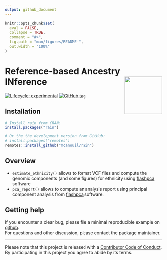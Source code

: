 ```yaml
---
output: github_document
---
```


<!-- README.md is generated from README.Rmd. Please edit that file -->

```r
knitr::opts_chunk$set(
  eval = FALSE,
  collapse = TRUE,
  comment = "#>",
  fig.path = "man/figures/README-",
  out.width = "100%"
)
```

# Reference-based Ancestry INference <img src="man/figures/rain.png" align="right" width="120" />

<!-- badges: start -->
[![Lifecycle: experimental](https://img.shields.io/badge/lifecycle-experimental-orange.svg)](https://www.tidyverse.org/lifecycle/#experimental)
[![GitHub tag](https://img.shields.io/github/tag/mcanouil/rain.svg?label=latest tag&include_prereleases)](https://github.com/mcanouil/rain)
<!-- badges: end -->

## Installation

```r
# Install rain from CRAN:
install.packages("rain")

# Or the the development version from GitHub:
# install.packages("remotes")
remotes::install_github("mcanouil/rain")
```

## Overview 

* `estimate_ethnicity()` allows to format VCF files and compute the genomic components (and some figures) for ethnicity using [flashpca](https://github.com/gabraham/flashpca) software
* `pca_report()` allows to compute an analysis report using principal component analysis from [flashpca](https://github.com/gabraham/flashpca) software. 

## Getting help

If you encounter a clear bug, please file a minimal reproducible example on [github](https://github.com/mcanouil/rain/issues).  
For questions and other discussion, please contact the package maintainer.

---

Please note that this project is released with a [Contributor Code of Conduct](.github/CODE_OF_CONDUCT.md).  
By participating in this project you agree to abide by its terms.

